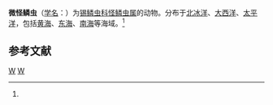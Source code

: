 {{Speciesbox
| taxon = Pholoe minuta
| binomial_authority = (Fabricius, 1780)<ref name='id10458'>{{cite web| url =http://www.bioinfo.cn/db05/BjdwSpecies.php?action=view&id=10458| title =微怪鳞虫| work =《中国动物物种编目数据库》| publisher =中国科学院微生物研究所| author =中国科学院动物研究所| accessdate =2009-04-16| deadurl =yes| archiveurl =https://web.archive.org/web/20160305060118/http://www.bioinfo.cn/db05/BjdwSpecies.php?action=view&id=10458| archivedate =2016-03-05}}</ref>
}}

'''微怪鳞虫'''（[[学名|学名]]：{{lang|la|''Pholoe minuta''}}）为[[锡鳞虫科|锡鳞虫科]][[怪鳞虫属|怪鳞虫属]]的动物。分布于[[北冰洋|北冰洋]]、[[大西洋|大西洋]]、[[太平洋|太平洋]]，包括[[黄海|黄海]]、[[东海|东海]]、[[南海|南海]]等海域。<ref name='id10458'/>

== 参考文献 ==
{{reflist}}

{{Taxonbar|from=Q2186802}}

[[Category:怪鳞虫属|W]]
[[Category:1780年描述的动物|W]]


{{环节动物小作品}}